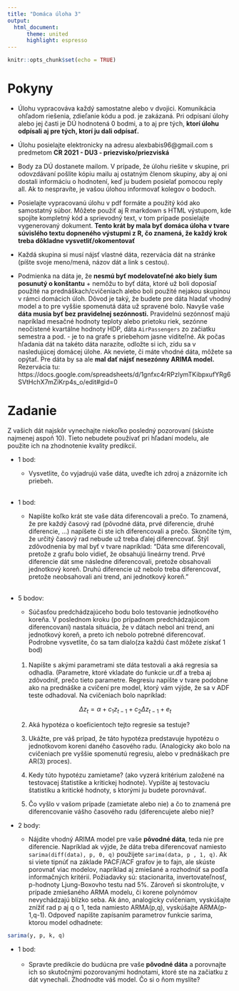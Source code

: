 ```yaml
---
title: "Domáca úloha 3"
output:
  html_document:
      theme: united
      highlight: espresso
---
```


```r
knitr::opts_chunk$set(echo = TRUE)
```

# Pokyny

* Úlohu vypracováva každý samostatne alebo v dvojici. Komunikácia ohľadom riešenia, zdieľanie kódu a pod. je zakázaná. Pri odpísaní úlohy alebo jej časti je DÚ hodnotená 0 bodmi, a to aj pre tých, **ktorí úlohu odpísali aj pre tých, ktorí ju dali odpísať.**

* Úlohu posielajte elektronicky na adresu alexbabis96@gmail.com s predmetom **CR 2021 - DU3 - priezvisko/priezviská** 

* Body za DÚ dostanete mailom. V prípade, že úlohu riešite v skupine, pri odovzdávaní pošlite kópiu mailu aj ostatným členom skupiny, aby aj oni dostali informáciu o hodnotení, keď ju budem posielať pomocou reply all. Ak to nespravíte, je vašou úlohou informovať kolegov o bodoch.

* Posielajte vypracovanú úlohu v pdf formáte a použitý kód ako samostatný súbor. Môžete použiť aj R markdown s HTML výstupom, kde spojíte kompletný kód a sprievodný text, v tom prípade posielajte vygenerovaný dokument. **Tento krát by mala byť domáca úloha v tvare súvislého textu dopneného výstupmi z R, čo znamená, že každý krok treba dôkladne vysvetliť/okomentovať**

* Každá skupina si musí nájsť vlastné dáta, rezervácia dát na stránke (píšte svoje meno/mená, názov dát a link s cestou). 

+ Podmienka na dáta je, že **nesmú byť modelovateľné ako biely šum posunutý o konštantu** + nemôžu to byť dáta, ktoré už boli doposiaľ použité na prednáškach/cvičeniach alebo boli použité nejakou skupinou v rámci domácich úloh. Dôvod je taký, že budete pre dáta hladať vhodný model a to pre vyššie spomenutá dáta už spravené bolo. Navyše vaše **dáta musia byť bez pravidelnej sezónnosti.** Pravidelnú sezónnosť majú napríklad mesačné hodnoty teploty alebo prietoku riek, sezónne neočistené kvartálne hodnoty HDP, dáta `AirPassengers` zo začiatku semestra a pod. - je to na grafe s priebehom jasne viditeľné. Ak počas hľadania dát na takéto dáta narazíte, odložte si ich, zídu sa v nasledujúcej domácej úlohe. Ak neviete, či máte vhodné dáta, môžete sa opýtať. Pre dáta by sa ale **mal dať nájsť nesezónny ARIMA model.** Rezervácia tu: https://docs.google.com/spreadsheets/d/1gnfxc4rRPzlymTKibpxufYRg6SVtHchX7mZiKrp4s_o/edit#gid=0

# Zadanie
Z vašich dát najskôr vynechajte niekoľko posledný pozorovaní (skúste najmenej aspoň 10). Tieto nebudete používať pri hľadaní modelu, ale použite ich na zhodnotenie kvality predikcií.

+ 1 bod:

  + Vysvetlite, čo vyjadrujú vaše dáta, uveďte ich zdroj a znázornite ich priebeh.\
  \
+ 1 bod:

  + Napíšte koľko krát ste vaše dáta diferencovali a prečo. To znamená, že pre každý časový rad (pôvodné dáta, prvé diferencie, druhé diferencie, ...) napíšete či ste ich diferencovali a prečo. Skončíte tým, že určitý časový rad nebude už treba ďalej diferencovať. Štýl zdôvodnenia by mal byť v tvare napríklad: "Dáta sme diferencovali, pretože z grafu bolo vidieť, že obsahujú lineárny trend. Prvé diferencie dát sme následne diferencovali, pretože obsahovali jednotkový koreň. Druhú diferencie už nebolo treba diferencovať, pretože neobsahovali ani trend, ani jednotkový koreň."\
  \
+ 5 bodov: 

  + Súčasťou predchádzajúceho bodu bolo testovanie jednotkového koreňa. V poslednom kroku (po prípadnom predchádzajúcom diferencovaní) nastala situácia, že v dátach nebol ani trend, ani jednotkový koreň, a preto ich nebolo potrebné diferencovať. Podrobne vysvetlite, čo sa tam dialo(za každú čast môžete získať 1 bod)\
  \
  1. Napíšte s akými parametrami ste dáta testovali a aká regresia sa odhadla. (Parametre, ktoré vkladate do funkcie ur.df a treba aj zdôvodniť, prečo tieto parametre. Regresiu napíšte v tvare podobne ako na prednáške a cvičení pre model, ktorý vám výjde, že sa v ADF teste odhadoval. Na cvičeniach bolo napríklad:
  
  $$ \Delta z_{t} = \alpha + c_{1}z_{t-1}+c_{2}\Delta z_{t-1} + e_{t}$$
  
  2. Aká hypotéza o koeficientoch tejto regresie sa testuje?
  
  3. Ukážte, pre váš prípad, že táto hypotéza predstavuje hypotézu o jednotkovom koreni daného časového radu. (Analogicky ako bolo na cvičeniach pre vyššie spomenutú regresiu, alebo v prednáškach pre AR(3) proces).
  
  4. Kedy túto hypotézu zamietame? (ako vyzerá kritérium založené na testovacej štatistike a kritickej hodnote). Vypíšte aj testovaciu štatistiku a kritické hodnoty, s ktorými ju budete porovnávať.
  
  5. Čo vyšlo v vašom prípade (zamietate alebo nie) a čo to znamená pre diferencovanie vášho časového radu (diferencujete alebo nie)?
  
+ 2 body: 

  + Nájdite vhodný ARIMA model pre vaše **pôvodné dáta**, teda nie pre diferencie. Napríklad ak výjde, že dáta treba diferencovať namiesto `sarima(diff(data), p, 0, q)` použijete `sarima(data, p , 1, q)`. Ak si viete tipnúť na základe PACF/ACF grafov je to fajn, ale skúste porovnať viac modelov, napríklad aj zmiešané a rozhodnúť sa podľa informačných kritérií. Požiadavky sú: stacionarita, invertovateľnosť, p-hodnoty Ljung-Boxovho testu nad 5%. Zároveň si skontrolujte, v prípade zmiešaného ARMA modelu, či korene polynómov nevychádzajú blízko seba. Ak áno, analogicky cvičeniam, vyskúšajte znížiť rad p aj q o 1, teda namiesto ARMA(p,q), vyskúšajte ARMA(p-1,q-1). Odpoveď napíšte zapísaním parametrov funkcie sarima, ktorou model odhadnete:

```r
sarima(y, p, k, q)
```

+ 1 bod: \
\
  + Spravte predikcie do budúcna pre vaše **pôvodné dáta** a porovnajte ich so skutočnými pozorovanými hodnotami, ktoré ste na začiatku z dát vynechali. Zhodnodte váš model. Čo si o ňom myslíte?

  